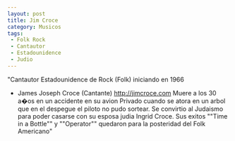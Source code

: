 ```yaml
---
layout: post
title: Jim Croce
category: Musicos
tags:
 - Folk Rock
 - Cantautor
 - Estadounidence
 - Judio
---
```


"Cantautor Estadounidence de Rock (Folk) iniciando en 1966
- James Joseph Croce (Cantante)
http://jimcroce.com
Muere a los 30 a�os en un accidente en su avion Privado cuando se atora en un arbol que en el despegue el piloto no pudo sortear. Se convirtio al Judaismo para poder casarse con su esposa judia Ingrid Croce. Sus exitos ""Time in a Bottle"" y ""Operator"" quedaron para la posteridad del Folk Americano"
